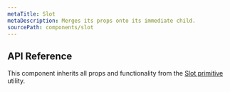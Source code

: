 ```yaml
---
metaTitle: Slot
metaDescription: Merges its props onto its immediate child.
sourcePath: components/slot
---
```


## API Reference

This component inherits all props and functionality from the [Slot primitive](/primitives/docs/utilities/slot) utility.
